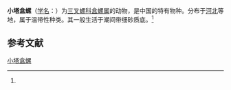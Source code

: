 {{Speciesbox
| name = 小塔盒螺
| status = 
| status_system = 
| image = 
| genus = Cylichna
| species = pyramidata
| authority = (A. Adams, 1850)<ref name='id10598'>{{cite web| url =http://www.bioinfo.cn/db05/BjdwSpecies.php?action=view&id=10598| title =小塔盒螺| work =《中国动物物种编目数据库》| publisher =中国科学院微生物研究所| author =中国科学院动物研究所| accessdate =2009-04-28| deadurl =yes| archiveurl =https://web.archive.org/web/20160305060700/http://www.bioinfo.cn/db05/BjdwSpecies.php?action=view&id=10598| archivedate =2016-03-05}}</ref>
}}

'''小塔盒螺'''（[[学名|学名]]：{{lang|la|''Cylichna pyramidata''}}）为[[三叉螺科|三叉螺科]][[盒螺属|盒螺属]]的动物，是中国的特有物种。分布于[[河北|河北]]等地，属于温带性种类。其一般生活于潮间带细砂质底。<ref name='id10598'/>

== 参考文献 ==
{{reflist}}

{{Wikispecies|Cylichna pyramidata}}

[[Category:盒螺属|小塔盒螺]]


{{软体动物小作品}}